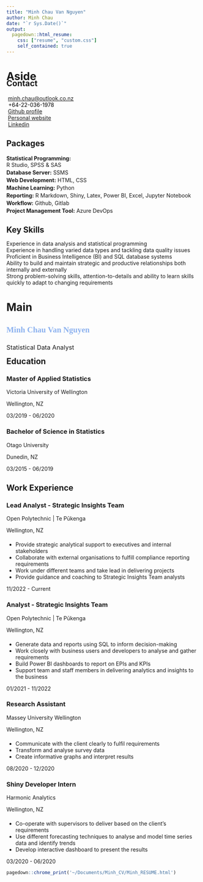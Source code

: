 ```yaml
---
title: "Minh Chau Van Nguyen"
author: Minh Chau
date: "`r Sys.Date()`"
output:
  pagedown::html_resume:
    css: ["resume", "custom.css"]
    self_contained: true
---
```




Aside
================================================================================

<div style="margin-top:-40px;">
Contact {#contact}
--------------------------------------------------------------------------------

 <i class="fa fa-envelope" style ="margin-left:2px;margin-right:2px;margin-bottom:6px;color:#8db2ef;"></i> [<span style="text-decoration:underline !important;">minh.chau@outlook.co.nz</span>](mailto:minh.chau@outlook.co.nz)
 <br>
 <i class="fa fa-phone" style ="margin-left:2px;margin-right:3px;color:#8db2ef;"></i><span style="font-weight:400; color:black;">+64-22-036-1978</span><br>
 <i class="fa fa-github" style ="margin-left:2px;margin-top:5px;margin-right:2px;color:#8db2ef;"></i>[Github profile](https://github.com/MinhChauVanNguyen)<br>
 <i class="fa fa-home" style ="margin-left:2px;margin-top:5px;margin-right:2px;color:#8db2ef;"></i>[Personal website](https://minhchauvannguyen.github.io/)<br>
 <i class="fa fa-linkedin" style ="margin-left:2.5px;margin-top:5px;margin-right:2px;color:#8db2ef;"></i> [Linkedin](https://www.linkedin.com/in/minh-chau-van/)<br>

</div>


Packages {#packages}
--------------------------------------------------------------------------------
<div style="margin-top:10px;"></div>
**Statistical Programming:** <br>R Studio, SPSS & SAS
<div style = "margin-bottom:3px;"></div>
**Database Server:** SSMS<br>
<div style = "margin-bottom:3px;"></div>
**Web Development:** HTML, CSS <br>
<div style = "margin-bottom:3px;"></div>
**Machine Learning:** Python <br>
<div style = "margin-bottom:3px;"></div>
**Reporting:** R Markdown, Shiny, Latex, Power BI, Excel, Jupyter Notebook<br>
<div style = "margin-bottom:3px;"></div>
**Workflow:** Github, Gitlab<br>
<div style = "margin-bottom:3px;"></div>
**Project Management Tool:** Azure DevOps<br>
<div style = "margin-bottom:3px;"></div>



Key Skills {#skills}
--------------------------------------------------------------------------------
<div style="margin-bottom:20px;margin-top:-5px"></div>
<div class="container">
  <div class="skills">Experience in data analysis and statistical programming</div>
</div>


<div class="container">
  <div class="skills">Experience in handling varied data types and tackling data quality issues</div>
</div>


<div class="container">
  <div class="skills">Proficient in Business Intelligence (BI) and SQL database systems</div>
</div>


<div class="container">
  <div class="skills">Ability to build and maintain strategic and productive relationships both internally and externally</div>
</div>


<div class="container">
  <div class="skills">Strong problem-solving skills, attention-to-details and ability to learn skills quickly to adapt to changing requirements</div>
</div>




Main
================================================================================

<span style="font-family:Graphik, sans serif !important;color:#8db2ef;font-weight:bold;">Minh Chau Van Nguyen</span> {#title}
--------------------------------------------------------------------------------
<h3 style="font-style:normal;font-weight:normal;margin-bottom:-15px">Statistical Data Analyst</h3>




Education {data-icon=graduation-cap data-concise=true}
--------------------------------------------------------------------------------

### Master of Applied Statistics

<span>Victoria University of Wellington</span>

<span>Wellington, NZ</span>

03/2019 - 06/2020

### Bachelor of Science in Statistics

<span>Otago University</span>

<span>Dunedin, NZ</span>

03/2015 - 06/2019

<div style="margin-bottom:10px;">
</div>



Work Experience {data-icon=black-tie}
--------------------------------------------------------------------------------
### Lead Analyst - Strategic Insights Team

<span>Open Polytechnic | Te Pūkenga</span>

<span>Wellington, NZ</span>

<div style = "margin-top:20px;">

 - Provide strategic analytical support to executives and internal stakeholders
 - Collaborate with external organisations to fulfill compliance reporting requirements
 - Work under different teams and take lead in delivering projects
 - Provide guidance and coaching to Strategic Insights Team analysts
 
</div>

11/2022 - Current



### Analyst - Strategic Insights Team

<span>Open Polytechnic | Te Pūkenga</span>

<span>Wellington, NZ</span>

<div style = "margin-top:20px;">

 - Generate data and reports using SQL to inform decision-making
 - Work closely with business users and developers to analyse and gather requirements
 - Build Power BI dashboards to report on EPIs and KPIs
 - Support team and staff members in delivering analytics and insights to the business
</div>

01/2021 - 11/2022


### Research Assistant

<span>Massey University Wellington</span>

<span>Wellington, NZ</span>

<div style = "margin-top:20px;">
 - Communicate with the client clearly to fulfil requirements
 - Transform and analyse survey data
 - Create informative graphs and interpret results
</div>

08/2020 - 12/2020



### Shiny Developer Intern

<span>Harmonic Analytics</span>

<span>Wellington, NZ</span>

<div style="margin-top:20px;">
 - Co-operate with supervisors to deliver based on the client’s requirements
 - Use different forecasting techniques to analyse and model time series data and identify trends
 - Develop interactive dashboard to present the results
</div>

03/2020 - 06/2020







```r
pagedown::chrome_print('~/Documents/Minh_CV/Minh_RESUME.html')
```
